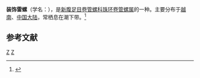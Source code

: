 {{Speciesbox
| taxon = Gemmula cosmoi
| binomial_authority = Skyes, 1930
}}
'''装饰雷螺'''（学名：''{{lang|la|Gemmula cosmoi}}''），是[[新腹足目|新腹足目]][[卷管螺科|卷管螺科]][[珠环卷管螺属|珠环卷管螺属]]的一种。主要分布于[[越南|越南]]、[[中国大陆|中国大陆]]，常栖息在潮下带。<ref>{{cite web|url=http://shell.sinica.edu.tw/chinese/shellbase_detail.php?science_no=5996|title=国际贝库：装饰雷螺|publisher=台湾贝类资料库|accessdate=2009-08-11|archive-date=2016-03-04|archive-url=https://web.archive.org/web/20160304131706/http://shell.sinica.edu.tw/chinese/shellbase_detail.php?science_no=5996|dead-url=no}}</ref>

== 参考文献 ==
{{reflist}}
{{taxonbar}}
[[Category:_1930年描述的动物|Z]]
[[Category:珠环卷管螺属|Z]]